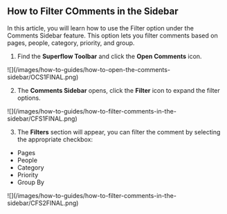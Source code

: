 ## How to Filter COmments in the Sidebar

In this article, you will learn how to use the Filter option under the Comments Sidebar feature. This option lets you filter comments based on pages, people, category, priority, and group.

1. Find the **Superflow Toolbar** and click the **Open Comments** icon.

<Frame>
![](/images/how-to-guides/how-to-open-the-comments-sidebar/OCS1FINAL.png)
</Frame>

2. The **Comments Sidebar** opens, click the **Filter** icon to expand the filter options.

<Frame>
![](/images/how-to-guides/how-to-filter-comments-in-the-sidebar/CFS1FINAL.png)
</Frame>

3. The **Filters** section will appear, you can filter the comment by selecting the appropriate checkbox:

* Pages
* People
* Category
* Priority
* Group By

<Frame>
![](/images/how-to-guides/how-to-filter-comments-in-the-sidebar/CFS2FINAL.png)
</Frame>
